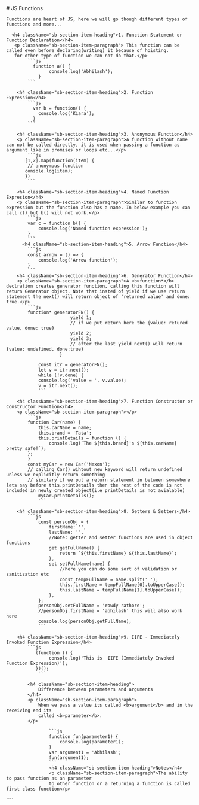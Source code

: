 
<Meta title="JS Functions" />

<div className="sb-container">
  <div className='sb-section-title'>
    # JS Functions

    Functions are heart of JS, here we will go though different types of functions and more...

  </div>
  <div className="sb-section">
    <div className="sb-section-item">
      
      <h4 className="sb-section-item-heading">1. Function Statement or Function Declaration</h4>
       <p className="sb-section-item-paragraph"> This function can be called even before declaring(writing) it because of hoisting.
       for other type of function we can not do that.</p>
            ```js
              function a() {
                    console.log('Abhilash');
                }
            ```

        <h4 className="sb-section-item-heading">2. Function Expression</h4>
            ```js
              var b = function() {
                console.log('Kiara');
              }
            ```

        <h4 className="sb-section-item-heading">3. Anonymous Function</h4>
        <p className="sb-section-item-paragraph">A function without name can not be called directly, it is used when passing a function as argument like in promises or loops etc...</p>
            ```js
           [1,2].map(function(item) {
            // anonymous function
           console.log(item);
           })
            ```

        <h4 className="sb-section-item-heading">4. Named Function Expresion</h4>
        <p className="sb-section-item-paragraph">Similar to function expression but the function also has a name. In below example you can call c() but b() will not work.</p>
            ```js
            var c = function b() {
                console.log('Named function expression');
            }
            ```
          <h4 className="sb-section-item-heading">5. Arrow Function</h4>
            ```js
            const arrow = () => {
                console.log('Arrow function');
            }
            ```
        <h4 className="sb-section-item-heading">6. Generator Function</h4>
        <p className="sb-section-item-paragraph">A <b>function*</b> declration creates generator function, calling this function will return Generator object. Note that insted of yield if we use return statement the next() will return object of 'returned value' and done: true.</p>
            ```js
            function* generatorFN() {
                            yield 1;
                            // if we put return here the {value: retured value, done: true}
                            yield 2;
                            yield 3;
                            // after the last yield next() will return {value: undefined, done:true}
                        }

                const itr = generatorFN();
                let v = itr.next();
                while (!v.done) {
                console.log('value = ', v.value);
                v = itr.next();
                ```

        <h4 className="sb-section-item-heading">7. Function Constructor or Constructor Function</h4>
        <p className="sb-section-item-paragraph"></p>
            ```js
            function Car(name) {
                this.carName = name;
                this.brand = 'Tata';
                this.printDetails = function () {
                    console.log(`The ${this.brand}'s ${this.carName} pretty safe!`);
            };
            }
            const myCar = new Car('Nexon');
            // calling Car() wihtout new keyword will return undefined unless we explicitly return something
            // similary if we put a return statement in between somewhere lets say before this.printDetails then the rest of the code is not included in newly created object(i.e printDetails is not avialable)
                myCar.printDetails();
                ```

        <h4 className="sb-section-item-heading">8. Getters & Setters</h4>
            ```js
                const personObj = {
                    firstName: '',
                    lastName: '',
                    //Note: getter and setter functions are used in object functions
                    get getFullName() {
                        return `${this.firstName} ${this.lastName}`;
                    },
                    set setFullName(name) {
                        //here you can do some sort of validation or sanitization etc
                        const tempFullName = name.split(' ');
                        this.firstName = tempFullName[0].toUpperCase();
                        this.lastName = tempFullName[1].toUpperCase();
                    },
                };
                personObj.setFullName = 'rowdy rathore';
                //personObj.firstName = 'abhilash' this will also work here
                console.log(personObj.getFullName);
                ```

        <h4 className="sb-section-item-heading">9. IIFE - Immediately Invoked Function Expression</h4>
            ```js
               (function () {
                    console.log('This is  IIFE (Immediately Invoked Function Expression)');
               })();
                ```

            <h4 className="sb-section-item-heading">
                Difference between parameters and arguments
            </h4>
            <p className="sb-section-item-paragraph">
                When we pass a value its called <b>argument</b> and in the receiving end its
                called <b>parameter</b>.
            </p>

                    ```js
                    function fun(parameter1) {
                        console.log(parameter1);
                    }
                    var argument1 = 'Abhilash';
                    fun(argument1);
                    ```
                    <h4 className="sb-section-item-heading">Notes</h4>
                    <p className="sb-section-item-paragraph">The ability to pass function as an parameter
                    to other function or a returning a function is called first class function</p>

  </div>
</div>
</div>
````
